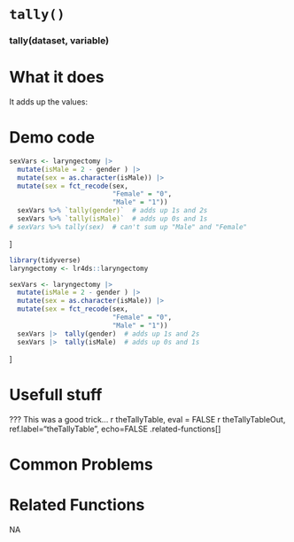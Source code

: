 # [`tally()`]{.blue}
 
 
### [tally]{.blue}(dataset, variable){.center} 
 
# What it does 

It adds up the values:
  
 
# Demo code 


```r
sexVars <- laryngectomy |> 
  mutate(isMale = 2 - gender ) |> 
  mutate(sex = as.character(isMale)) |> 
  mutate(sex = fct_recode(sex,
                          "Female" = "0",
                          "Male" = "1"))
  sexVars %>% `tally(gender)`  # adds up 1s and 2s
  sexVars %>% `tally(isMale)`  # adds up 0s and 1s
# sexVars %>% tally(sex)  # can't sum up "Male" and "Female"
```
]

```r
library(tidyverse)
laryngectomy <- lr4ds::laryngectomy
```
```r
sexVars <- laryngectomy |> 
  mutate(isMale = 2 - gender ) |> 
  mutate(sex = as.character(isMale)) |> 
  mutate(sex = fct_recode(sex,
                          "Female" = "0",
                          "Male" = "1"))
  sexVars |>  tally(gender)  # adds up 1s and 2s
  sexVars |>  tally(isMale)  # adds up 0s and 1s
```
]
  
 
# Usefull stuff 

???
This was a good trick...
r theTallyTable, eval = FALSE
r theTallyTableOut, ref.label="theTallyTable", echo=FALSE
.related-functions[]
  
 
# Common Problems 

  
 
# Related Functions 
NA  
